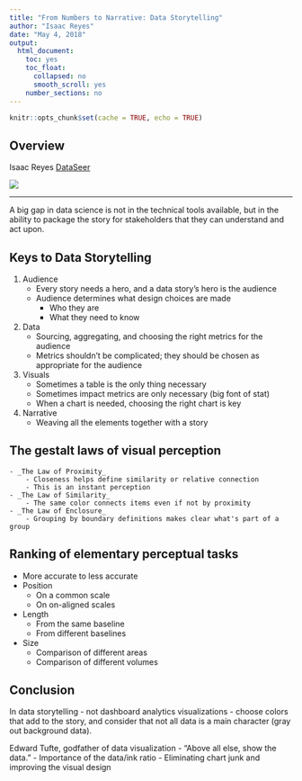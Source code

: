 ```yaml
---
title: "From Numbers to Narrative: Data Storytelling"
author: "Isaac Reyes"
date: "May 4, 2018"
output: 
  html_document:
    toc: yes
    toc_float:
      collapsed: no
      smooth_scroll: yes
    number_sections: no
---
```


```r
knitr::opts_chunk$set(cache = TRUE, echo = TRUE)
```

## Overview

<div class="row">

<div class="col-md-6">
Isaac Reyes
[DataSeer](https://dataseer.com/)
</div>

</div class="col-md-6">
![](images/reyes.jpg)
</div>

</div>

***

A big gap in data science is not in the technical tools available, but in the ability to package the story for stakeholders that they can understand and act upon.

## Keys to Data Storytelling
1. Audience
    - Every story needs a hero, and a data story's hero is the audience
    - Audience determines what design choices are made
        - Who they are 
        - What they need to know
2. Data
    - Sourcing, aggregating, and choosing the right metrics for the audience
    - Metrics shouldn't be complicated; they should be chosen as appropriate for the audience
3. Visuals
    - Sometimes a table is the only thing necessary
    - Sometimes impact metrics are only necessary (big font of stat)
    - When a chart is needed, choosing the right chart is key
4. Narrative
    - Weaving all the elements together with a story

## The gestalt laws of visual perception
    - _The Law of Proximity_
        - Closeness helps define similarity or relative connection
        - This is an instant perception
    - _The Law of Similarity_
        - The same color connects items even if not by proximity
    - _The Law of Enclosure_
        - Grouping by boundary definitions makes clear what's part of a group

## Ranking of elementary perceptual tasks
- More accurate to less accurate
- Position
    - On a common scale
    - On on-aligned scales
- Length
    - From the same baseline
    - From different baselines
- Size
    - Comparison of different areas
    - Comparison of different volumes

## Conclusion

In data storytelling - not dashboard analytics visualizations - choose colors that add to the story, and consider that not all data is a main character (gray out background data).

Edward Tufte, godfather of data visualization
    - "Above all else, show the data."
    - Importance of the data/ink ratio
        - Eliminating chart junk and improving the visual design


